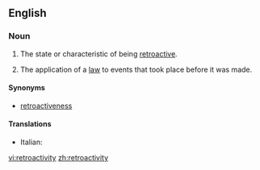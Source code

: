 ==English==
{{wikipedia}}

===Noun===
{{en-noun|-}}

# The state or characteristic of being [[retroactive]].
# {{legal}} The application of a [[law]] to events that took place before it was made.

====Synonyms====
* [[retroactiveness]]

====Translations====
{{trans-top|retroactivity}}
* Italian: {{t-|it|retroazione|f}}
{{trans-mid}}
{{trans-bottom}}

[[vi:retroactivity]]
[[zh:retroactivity]]